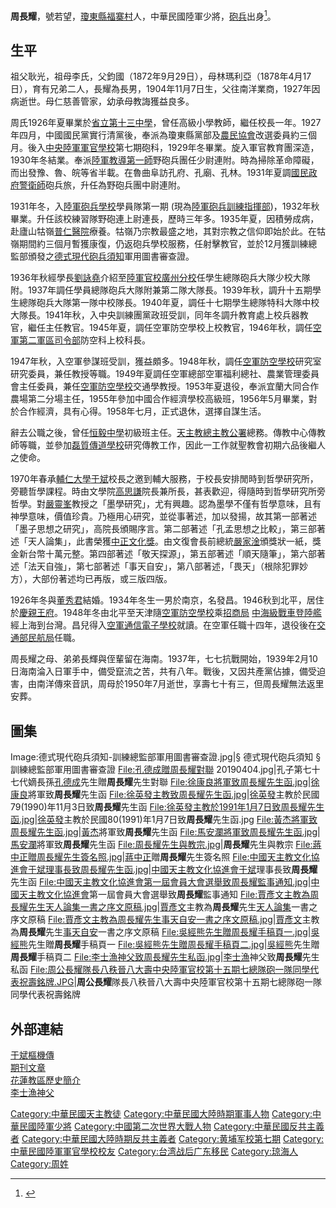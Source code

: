 {{Infobox_officeholder
| name = 周長耀
| image name = 周長耀.jpg
| width = 250
| caption = 周長耀於北平時期拍攝
| now = 
| period = 
| Sex =[[男性|男性]]
| party ={{Kmt|19px}}
| nationality = {{ROC}}
| Native place = [[廣東省_(中華民國)|廣東省]][[瓊東縣|瓊東縣]][[福寨村|福寨村]]
| date of birth = 1904年11月7日 
| date of death = {{death date and age|1998|3|30|1904|11|7}}
| place of birth = {{QING|廣東省}}[[瓊東縣|瓊東縣]][[福寨村|福寨村]]
| place of death = {{ROC|臺灣省}}[[台中市_(省轄市)|臺中市]]
| spouse = [[董秀君|董秀君]]，聖名[[露濟亞|露濟亞]]（1907年5月27日~1996年9月23日）
| children = [[周發昌|周發昌]]
| religion = [[天主教|天主教]]
|allegiance = {{ROC}}
|branch = {{flagicon image|Flag of the Republic of China Army.svg}} [[中華民國陸軍|中華民國陸軍]]
|rank = [[File:ROCA_Major_General's_Flag.svg|25px]] [[少將|少將]]
| educate = 
* 廣東省立第十三中學校<br /><span style="color: blue;"></span>
* [[中央陸軍軍官學校|中央陸軍軍官學校]]第七期第一總隊砲兵科畢業<br /><span style="color: blue;">（1927年8月入學-1929年12月畢業）</span>
* [[陸軍砲兵學校|陸軍砲兵學校]]第一期學員隊畢業<br /><span style="color: blue;">（1931年12月入學-1932年9月畢業）</span>
* 空軍第二軍區司令部北平區參謀訓練班第一期<br /><span style="color: blue;">（1947年8月-1948年1月）</span>
| past = 
* 陸軍教導第一師砲兵隊砲兵隊少尉連附<br /><span style="color: blue;">（1930年5月1日-1930年11月16日）</span>
* 國民政府警衛師砲兵旅中尉連附<br /><span style="color: blue;">（1930年11月16日-1932年10月15日）</span>
* [[陸軍砲兵學校|陸軍砲兵學校]]練習隊野砲連上尉連附<br /><span style="color: blue;">（1932年10月15日-1933年8月14日）</span>
* [[陸軍砲兵學校|陸軍砲兵學校]]練習隊野砲連上尉連長<br /><span style="color: blue;">（1933年8月14日）</span>
* [[陸軍砲兵學校|陸軍砲兵學校]]教官<br /><span style="color: blue;">（1935年9月6日）</span>
* 中央陸軍軍官學校廣州分校學生總隊砲兵大隊少校大隊附<br /><span style="color: blue;">（1937年1月15日）</span>
* 中央陸軍軍官學校廣州分校學員總隊砲兵大隊少校大隊附<br /><span style="color: blue;">（1937年5月20日）</span>
* 中央陸軍軍官學校第四分校教育處砲兵科少校兵器教官<br /><span style="color: blue;">（1938年7月1日）</span>
* 中央陸軍軍官學校第四分校第15期學生第7總隊砲兵大隊第一隊中校隊長<br /><span style="color: blue;">（1939年9月22日）</span>
* 中央陸軍軍官學校第四分校第15期砲一隊中校隊長<br /><span style="color: blue;">（1940年10月16日）</span>
* 中央陸軍軍官學校第四分校第17期第8總隊特科大隊中校大隊附/大隊長<br /><span style="color: blue;">（1941年11月22日）</span>
* 中央陸軍軍官學校第四分校教育處上校兵器主任教官<br /><span style="color: blue;">（1942年3月18日）</span>
* 防空學校教育科陸軍上校教官<br /><span style="color: blue;">（1945年6月28日）</span>
* 北平空軍第二軍區司令部防空科科長<br /><span style="color: blue;">（1946年6月28日-1948年8月1日）</span>
* 空軍參謀班<br /><span style="color: blue;">（1947年）</span>
* 空軍防空學校研究室研究委員，兼任教授<br /><span style="color: blue;">（1948年）</span>
* 空軍總部空軍福利總社、農業管理委員會主任委員，兼任空軍防空學校交通學教授<br /><span style="color: blue;">（1949年夏）</span>
* 宜蘭大同合作農場第二分場主任<br /><span style="color: blue;">（1953年夏）</span>
* 中國合作經濟學校高級班<br /><span style="color: blue;">（1955年-1956年5月）</span>
* 正式退役<br /><span style="color: blue;">（1958年7月）</span>
* 教友生活社新聞記者<br /><span style="color: blue;">（1960年6月）</span>
* 輔仁大學校長室魯士廳，校長特助<br /><span style="color: blue;">（1970年）</span>
* 中國丘海學會監事<br /><span style="color: blue;">（1978年7月22日）</span>
* 中國天主教文化協進會第十三屆監事<br /><span style="color: blue;">（1982年1月3日）</span>
}}

'''周長耀'''{{BD|1904年|11月7日|1998年|3月30日|}}，號若望，[[瓊東縣|瓊東縣]][[福寨村|福寨村]]人，中華民國陸軍少將，[[砲兵|砲兵]]出身<ref>{{Cite book |title=墨子行教事蹟考 |author=馮成榮 |isbn=9789575475932 |date=1980 |publisher=文史哲出版社}}</ref>。

==生平==
祖父耿光，祖母李氏，父鈞國（1872年9月29日），母林瑪利亞（1878年4月17日），育有兄弟二人，長耀為長男，1904年11月7日生，父往南洋業商，1927年因病逝世。母仁慈善管家，幼承母教誨獲益良多。

周氏1926年夏畢業於[[省立第十三中學|省立第十三中學]]，曾任高級小學教師，繼任校長一年。1927年四月，中國國民黨實行清黨後，奉派為瓊東縣黨部及[[農民協會|農民協會]]改選委員約三個月。後入[[中央陸軍軍官學校|中央陸軍軍官學校]]第七期砲科，1929年冬畢業。旋入軍官教育團深造，1930年冬結業。奉派[[陸軍教導第一師|陸軍教導第一師]]野砲兵團任少尉連附。時為掃除革命障礙，而出發豫、魯、皖等省半載。在魯曲阜訪孔府、孔廟、孔林。1931年夏調[[國民政府警衛師|國民政府警衛師]]砲兵旅，升任為野砲兵團中尉連附。

1931年冬，入[[陸軍砲兵學校|陸軍砲兵學校]]學員隊第一期 (現為[[陸軍砲兵訓練指揮部|陸軍砲兵訓練指揮部]])，1932年秋畢業。升任該校練習隊野砲連上尉連長，歷時三年多。1935年夏，因積勞成病，赴廬山牯嶺[[普仁醫院|普仁醫院]]療養。牯嶺乃宗教最盛之地，其對宗教之信仰即始於此。在牯嶺期間約三個月暫獲康復，仍返砲兵學校服務，任射擊教官，並於12月獲訓練總監部頒發之[[德式現代砲兵須知|德式現代砲兵須知]]軍用圖書審查證。

1936年秋經學長[[劉詠堯|劉詠堯]]介紹至[[陸軍官校|陸軍官校]][[廣州分校|廣州分校]]任學生總隊砲兵大隊少校大隊附。1937年調任學員總隊砲兵大隊附兼第二隊大隊長。1939年秋，調升十五期學生總隊砲兵大隊第一隊中校隊長。1940年夏，調任十七期學生總隊特科大隊中校大隊長。1941年秋，入中央訓練團黨政班受訓，同年冬調升教育處上校兵器教官，繼任主任教官。1945年夏，調任空軍防空學校上校教官，1946年秋，調任[[空軍第二軍區司令部|空軍第二軍區司令部]]防空科上校科長。

1947年秋，入空軍參謀班受訓，獲益頗多。1948年秋，調任[[空軍防空學校|空軍防空學校]]研究室研究委員，兼任教授等職。1949年夏調任空軍總部空軍福利總社、農業管理委員會主任委員，兼任[[空軍防空學校|空軍防空學校]]交通學教授。1953年夏退役，奉派宜蘭大同合作農場第二分場主任，1955年參加中國合作經濟學校高級班，1956年5月畢業，對於合作經濟，具有心得。1958年七月，正式退休，選擇自謀生活。

辭去公職之後，曾任[[恒毅中學|恒毅中學]]初級班主任。[[天主教總主教公署|天主教總主教公署]]總務。傳教中心傳教師等職，並參加[[磊質傳道學校|磊質傳道學校]]研究傳教工作，因此一工作就聖教會初期六品後繼人之使命。

1970年春承[[輔仁大學|輔仁大學]][[于斌|于斌]]校長之邀到輔大服務，于校長安排閒時到哲學研究所，旁聽哲學課程。時由文學院[[高思謙|高思謙]]院長兼所長，甚表歡迎，得隨時到哲學研究所旁哲學。對[[嚴靈峯|嚴靈峯]]教授之「墨學研究」，尤有興趣。認為墨學不僅有哲學意味，且有神學意味，價值珍貴。乃極用心研究，並從事著述，加以發揚，故其第一部著述「墨子思想之研究」，高院長頒賜序言。第二部著述「孔孟思想之比較」，第三部著述「天人論集」，此書榮獲[[中正文化獎|中正文化獎]]。由文復會長前總統[[嚴家淦|嚴家淦]]頒獎狀一紙，獎金新台幣十萬元整。第四部著述「敬天探源」，第五部著述「順天隨筆」，第六部著述「法天自強」，第七部著述「事天自安」，第八部著述，「畏天」（根除犯罪妙方），大部份著述均已再版，或三版四版。

1926年冬與[[董秀君|董秀君]]結婚。1934年冬生一男於南京，名發昌。1946秋到北平，居住於[[慶親王府|慶親王府]]。1948年冬由北平至天津隨[[空軍防空學校|空軍防空學校]]乘[[招商局|招商局]] [[中海級戰車登陸艦|中海級戰車登陸艦]]經上海到台灣。昌兒得入[[空軍通信電子學校|空軍通信電子學校]]就讀。在空軍任職十四年，退役後在[[交通部民航局|交通部民航局]]任職。

周長耀之母、弟弟長輝與侄輩留在海南。1937年，七七抗戰開始，1939年2月10日海南淪入日軍手中，備受竄流之苦，共有八年。戰後，又因共產黨佔據，備受迫害，由南洋傳來音訊，周母於1950年7月逝世，享壽七十有三，但周長耀無法返里安葬。

==圖集 ==
<gallery>
Image:德式現代砲兵須知-訓練總監部軍用圖書審查證.jpg|§ 德式現代砲兵須知 § 訓練總監部軍用圖書審查證
File:孔德成贈周長耀對聯 20190404.jpg|孔子第七十七代嫡長孫[[孔德成|孔德成]]先生贈'''周長耀'''先生對聯
File:徐康良將軍致周長耀先生函.jpg|[[徐康良|徐康良]]將軍致'''周長耀'''先生函
File:徐英發主教致周長耀先生函.jpg|[[徐英發|徐英發]]主教於民國79(1990)年11月3日致'''周長耀'''先生函
File:徐英發主教於1991年1月7日致周長耀先生函.jpg|[[徐英發|徐英發]]主教於民國80(1991)年1月7日致'''周長耀'''先生函.jpg
File:黃杰將軍致周長耀先生函.jpg|[[黃杰_(將軍)|黃杰]]將軍致'''周長耀'''先生函
File:馬安瀾將軍致周長耀先生函.jpg|[[馬安瀾|馬安瀾]]將軍致'''周長耀'''先生函
File:周長耀先生與教宗.jpg|'''周長耀'''先生與教宗
File:蔣中正贈周長耀先生簽名照.jpg|[[蔣中正|蔣中正]]贈'''周長耀'''先生簽名照
File:中國天主教文化協進會于斌理事長致周長耀先生函.jpg|[[中國天主教文化協進會|中國天主教文化協進會]][[于斌|于斌]]理事長致'''周長耀'''先生函
File:中國天主教文化協進會第一屆會員大會選舉致周長耀監事通知.jpg|[[中國天主教文化協進會|中國天主教文化協進會]]第一屆會員大會選舉致'''周長耀'''監事通知
File:賈彥文主教為周長耀先生天人論集一書之序文原稿.jpg|[[賈彥文|賈彥文]]主教為'''周長耀'''先生[[天人論集|天人論集]]一書之序文原稿
File:賈彥文主教為周長耀先生事天自安一書之序文原稿.jpg|[[賈彥文|賈彥文]]主教為'''周長耀'''先生[[事天自安|事天自安]]一書之序文原稿
File:吳經熊先生贈周長耀手稿頁一.jpg|[[吳經熊|吳經熊]]先生贈'''周長耀'''手稿頁一
File:吳經熊先生贈周長耀手稿頁二.jpg|[[吳經熊|吳經熊]]先生贈'''周長耀'''手稿頁二
File:李士漁神父致周長耀先生私函.jpg|[[李士漁|李士漁]]神父致'''周長耀'''先生私函
File:周公長耀隊長八秩晉八大壽中央陸軍官校第十五期七總隊砲一隊同學代表祝壽銘牌.JPG|'''周公長耀'''隊長八秩晉八大壽中央陸軍官校第十五期七總隊砲一隊同學代表祝壽銘牌
</gallery>

== 外部連結 ==
[http://books.google.com.tw/books?id=-Xqh8vSn1LAC&pg=PA75&lpg=PA75&dq=%E5%91%A8%E9%95%B7%E8%80%80+%E4%BA%8E%E6%96%8C&source=bl&ots=e-grvg-gnK&sig=y8wPaBrCxBasbN-gZLL4rCRHAUo&hl=zh-TW&sa=X&ei=YukJT4vXBYzLmAWU3uC6Dw&redir_esc=y#v=onepage&q=%E5%91%A8%E9%95%B7%E8%80%80%20%E4%BA%8E%E6%96%8C&f=false 于斌樞機傳] <br>
[http://archive.hsscol.org.hk/Archive/periodical/authorlist.php?author=%A9P%AA%F8%C4%A3 期刊文章] {{Wayback|url=http://archive.hsscol.org.hk/Archive/periodical/authorlist.php?author=%A9P%AA%F8%C4%A3 |date=20190801180434 }}<br>
[https://web.archive.org/web/20160716171045/http://www.catholic.org.tw/catholic/tc07-1.php 花蓮教區歷史簡介]<br>
[http://archives.catholic.org.hk/In%20Memoriam/Clergy-Brother/A-Lee.htm 李士漁神父] {{Wayback|url=http://archives.catholic.org.hk/In%20Memoriam/Clergy-Brother/A-Lee.htm |date=20191018113705 }}
{{DEFAULTSORT:Zhou周}}
[[Category:中華民國天主教徒|Category:中華民國天主教徒]]
[[Category:中華民國大陸時期軍事人物|Category:中華民國大陸時期軍事人物]]
[[Category:中華民國陸軍少將|Category:中華民國陸軍少將]]
[[Category:中國第二次世界大戰人物|Category:中國第二次世界大戰人物]]
[[Category:中華民國反共主義者|Category:中華民國反共主義者]]
[[Category:中華民國大陸時期反共主義者|Category:中華民國大陸時期反共主義者]]
[[Category:黄埔军校第七期|Category:黄埔军校第七期]]
[[Category:中華民國陸軍軍官學校校友|Category:中華民國陸軍軍官學校校友]]
[[Category:台湾战后广东移民|Category:台湾战后广东移民]]
[[Category:琼海人|Category:琼海人]]
[[Category:周姓|Category:周姓]]